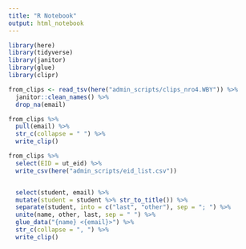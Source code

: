 ```yaml
---
title: "R Notebook"
output: html_notebook
---
```


```r
library(here)
library(tidyverse)
library(janitor)
library(glue)
library(clipr)
```

```r
from_clips <- read_tsv(here("admin_scripts/clips_nro4.WBY")) %>% 
  janitor::clean_names() %>% 
  drop_na(email)

from_clips %>% 
  pull(email) %>%
  str_c(collapse = " ") %>%
  write_clip()

from_clips %>% 
  select(EID = ut_eid) %>%
  write_csv(here("admin_scripts/eid_list.csv"))


  select(student, email) %>% 
  mutate(student = student %>% str_to_title()) %>% 
  separate(student, into = c("last", "other"), sep = "; ") %>% 
  unite(name, other, last, sep = " ") %>% 
  glue_data("{name} <{email}>") %>% 
  str_c(collapse = ", ") %>% 
  write_clip()
  
```

